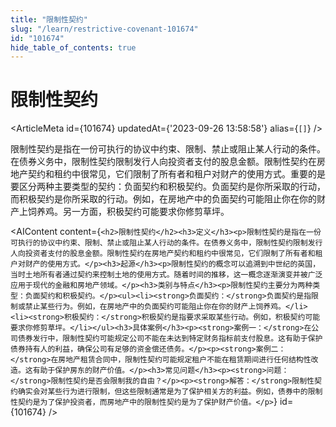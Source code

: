 ```yaml
---
title: "限制性契约"
slug: "/learn/restrictive-covenant-101674"
id: "101674"
hide_table_of_contents: true
---
```



# 限制性契约

<ArticleMeta id={101674} updatedAt={'2023-09-26 13:58:58'} alias={`[]`} />
<div className='border-solid border-b border-t-0 my-4 border-[var(--ifm-color-gray-300)]' />

限制性契约是指在一份可执行的协议中约束、限制、禁止或阻止某人行动的条件。在债券义务中，限制性契约限制发行人向投资者支付的股息金额。限制性契约在房地产契约和租约中很常见，它们限制了所有者和租户对财产的使用方式。重要的是要区分两种主要类型的契约：负面契约和积极契约。负面契约是你所采取的行动，而积极契约是你所采取的行动。例如，在房地产中的负面契约可能阻止你在你的财产上饲养鸡。另一方面，积极契约可能要求你修剪草坪。

<AIContent content={`<h2>限制性契约</h2><h3>定义</h3><p>限制性契约是指在一份可执行的协议中约束、限制、禁止或阻止某人行动的条件。在债券义务中，限制性契约限制发行人向投资者支付的股息金额。限制性契约在房地产契约和租约中很常见，它们限制了所有者和租户对财产的使用方式。</p><h3>起源</h3><p>限制性契约的概念可以追溯到中世纪的英国，当时土地所有者通过契约来控制土地的使用方式。随着时间的推移，这一概念逐渐演变并被广泛应用于现代的金融和房地产领域。</p><h3>类别与特点</h3><p>限制性契约主要分为两种类型：负面契约和积极契约。</p><ul><li><strong>负面契约：</strong>负面契约是指限制或禁止某些行为。例如，在房地产中的负面契约可能阻止你在你的财产上饲养鸡。</li><li><strong>积极契约：</strong>积极契约是指要求采取某些行动。例如，积极契约可能要求你修剪草坪。</li></ul><h3>具体案例</h3><p><strong>案例一：</strong>在公司债券发行中，限制性契约可能规定公司不能在未达到特定财务指标前支付股息。这有助于保护债券持有人的利益，确保公司有足够的资金偿还债务。</p><p><strong>案例二：</strong>在房地产租赁合同中，限制性契约可能规定租户不能在租赁期间进行任何结构性改造。这有助于保护房东的财产价值。</p><h3>常见问题</h3><p><strong>问题：</strong>限制性契约是否会限制我的自由？</p><p><strong>解答：</strong>限制性契约确实会对某些行为进行限制，但这些限制通常是为了保护相关方的利益。例如，债券中的限制性契约是为了保护投资者，而房地产中的限制性契约是为了保护财产价值。</p>`} id={101674} />
